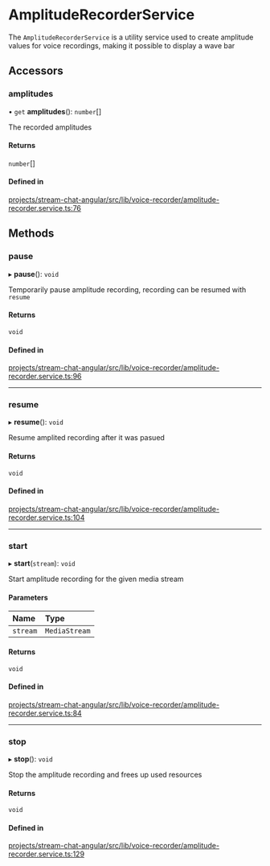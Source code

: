 # AmplitudeRecorderService

The `AmplitudeRecorderService` is a utility service used to create amplitude values for voice recordings, making it possible to display a wave bar

## Accessors

### amplitudes

• `get` **amplitudes**(): `number`[]

The recorded amplitudes

#### Returns

`number`[]

#### Defined in

[projects/stream-chat-angular/src/lib/voice-recorder/amplitude-recorder.service.ts:76](https://github.com/GetStream/stream-chat-angular/blob/6ceb4e360d1af7a0a1dc995017b599668aa72e1e/projects/stream-chat-angular/src/lib/voice-recorder/amplitude-recorder.service.ts#L76)

## Methods

### pause

▸ **pause**(): `void`

Temporarily pause amplitude recording, recording can be resumed with `resume`

#### Returns

`void`

#### Defined in

[projects/stream-chat-angular/src/lib/voice-recorder/amplitude-recorder.service.ts:96](https://github.com/GetStream/stream-chat-angular/blob/6ceb4e360d1af7a0a1dc995017b599668aa72e1e/projects/stream-chat-angular/src/lib/voice-recorder/amplitude-recorder.service.ts#L96)

___

### resume

▸ **resume**(): `void`

Resume amplited recording after it was pasued

#### Returns

`void`

#### Defined in

[projects/stream-chat-angular/src/lib/voice-recorder/amplitude-recorder.service.ts:104](https://github.com/GetStream/stream-chat-angular/blob/6ceb4e360d1af7a0a1dc995017b599668aa72e1e/projects/stream-chat-angular/src/lib/voice-recorder/amplitude-recorder.service.ts#L104)

___

### start

▸ **start**(`stream`): `void`

Start amplitude recording for the given media stream

#### Parameters

| Name | Type |
| :------ | :------ |
| `stream` | `MediaStream` |

#### Returns

`void`

#### Defined in

[projects/stream-chat-angular/src/lib/voice-recorder/amplitude-recorder.service.ts:84](https://github.com/GetStream/stream-chat-angular/blob/6ceb4e360d1af7a0a1dc995017b599668aa72e1e/projects/stream-chat-angular/src/lib/voice-recorder/amplitude-recorder.service.ts#L84)

___

### stop

▸ **stop**(): `void`

Stop the amplitude recording and frees up used resources

#### Returns

`void`

#### Defined in

[projects/stream-chat-angular/src/lib/voice-recorder/amplitude-recorder.service.ts:129](https://github.com/GetStream/stream-chat-angular/blob/6ceb4e360d1af7a0a1dc995017b599668aa72e1e/projects/stream-chat-angular/src/lib/voice-recorder/amplitude-recorder.service.ts#L129)
